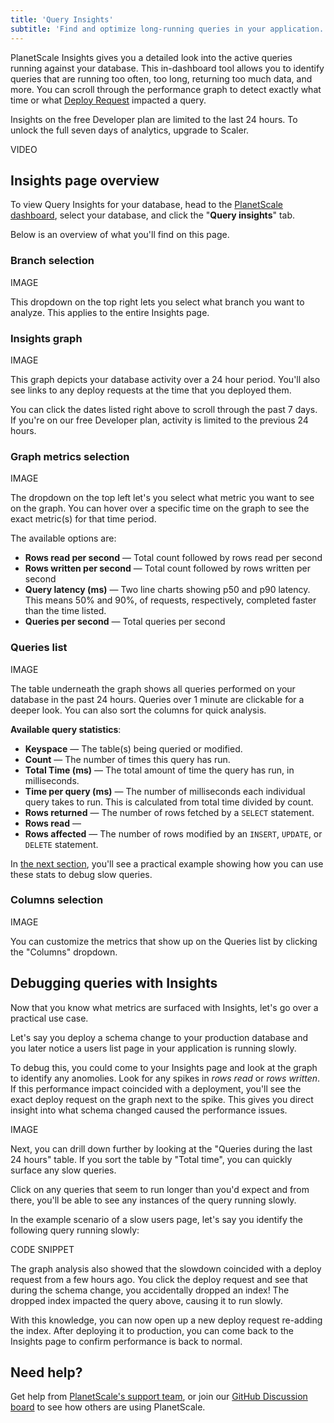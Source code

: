 ```yaml
---
title: 'Query Insights'
subtitle: 'Find and optimize long-running queries in your application.'
---
```


PlanetScale Insights gives you a detailed look into the active queries running against your database. This in-dashboard tool allows you to identify queries that are running too often, too long, returning too much data, and more. You can scroll through the performance graph to detect exactly what time or what [Deploy Request](/concepts/deploy-requests) impacted a query.

<InfoBlock type="note">
  Insights on the free Developer plan are limited to the last 24 hours. To unlock the full seven days of analytics, upgrade to Scaler.
</InfoBlock>

VIDEO

## Insights page overview

To view Query Insights for your database, head to the [PlanetScale dashboard](https://app.planetscale.com), select your database, and click the "**Query insights**" tab.

Below is an overview of what you'll find on this page.

### Branch selection

IMAGE 

This dropdown on the top right lets you select what branch you want to analyze. This applies to the entire Insights page.

### Insights graph

IMAGE 

This graph depicts your database activity over a 24 hour period. You'll also see links to any deploy requests at the time that you deployed them.

You can click the dates listed right above to scroll through the past 7 days. If you're on our free Developer plan, activity is limited to the previous 24 hours. 

### Graph metrics selection

IMAGE 

The dropdown on the top left let's you select what metric you want to see on the graph. You can hover over a specific time on the graph to see the exact metric(s) for that time period.

The available options are:

- **Rows read per second** &mdash; Total count followed by rows read per second
- **Rows written per second** &mdash; Total count followed by rows written per second 
- **Query latency (ms)** &mdash; Two line charts showing p50 and p90 latency. This means 50% and 90%, of requests, respectively, completed faster than the time listed.
- **Queries per second** &mdash; Total queries per second

### Queries list

IMAGE 

The table underneath the graph shows all queries performed on your database in the past 24 hours. Queries over 1 minute are clickable for a deeper look. You can also sort the columns for quick analysis.

**Available query statistics**:

- **Keyspace** &mdash; The table(s) being queried or modified.
- **Count** &mdash; The number of times this query has run.
- **Total Time (ms)** &mdash; The total amount of time the query has run, in milliseconds.
- **Time per query (ms)** &mdash; The number of milliseconds each individual query takes to run. This is calculated from total time divided by count.
- **Rows returned** &mdash; The number of rows fetched by a `SELECT` statement.
- **Rows read** &mdash;
- **Rows affected** &mdash; The number of rows modified by an `INSERT`, `UPDATE`, or `DELETE` statement.

In [the next section](#debugging-queries-with-insights), you'll see a practical example showing how you can use these stats to debug slow queries.

### Columns selection

IMAGE 

You can customize the metrics that show up on the Queries list by clicking the "Columns" dropdown.

## Debugging queries with Insights

Now that you know what metrics are surfaced with Insights, let's go over a practical use case.

Let's say you deploy a schema change to your production database and you later notice a users list page in your application is running slowly.

To debug this, you could come to your Insights page and look at the graph to identify any anomolies. Look for any spikes in *rows read* or *rows written*. If this performance impact coincided with a deployment, you'll see the exact deploy request on the graph next to the spike. This gives you direct insight into what schema changed caused the performance issues.

IMAGE

Next, you can drill down further by looking at the "Queries during the last 24 hours" table. If you sort the table by "Total time", you can quickly surface any slow queries.

Click on any queries that seem to run longer than you'd expect and from there, you'll be able to see any instances of the query running slowly.

In the example scenario of a slow users page, let's say you identify the following query running slowly:

CODE SNIPPET

The graph analysis also showed that the slowdown coincided with a deploy request from a few hours ago. You click the deploy request and see that during the schema change, you accidentally dropped an index! The dropped index impacted the query above, causing it to run slowly.

With this knowledge, you can now open up a new deploy request re-adding the index. After deploying it to production, you can come back to the Insights page to confirm performance is back to normal.

## Need help?

Get help from [PlanetScale's support team](https://www.planetscale.com/support), or join our [GitHub Discussion board](https://github.com/planetscale/discussion/discussions) to see how others are using PlanetScale.